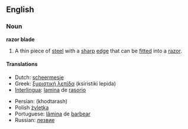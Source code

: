 ==English==

===Noun===
'''razor blade'''

# A thin piece of [[steel]] with a [[sharp]] [[edge]] that can be [[fitted]] into a [[razor]].

====Translations====
{{top}}
*Dutch: [[scheermesje]] {{n}}
*Greek: [[ξυριστική λεπίδα]] (ksiristiki lepida) {{f}}
*[[Interlingua]]: [[lamina]] de [[rasorio]]
{{mid}}
*Persian: {{FAchar|[[خودتراش]]}} (khodtarash) 
*Polish [[żyletka]] {{f}}
*Portuguese: [[lâmina]] de [[barbear]] {{f}}
*Russian: [[лезвие]] {{n}}
{{bottom}}